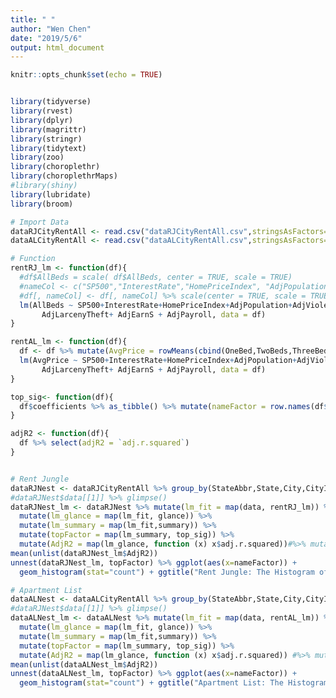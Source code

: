 ```yaml
---
title: " "
author: "Wen Chen"
date: "2019/5/6"
output: html_document
---
```

```r
knitr::opts_chunk$set(echo = TRUE)


library(tidyverse)
library(rvest)
library(dplyr)
library(magrittr)
library(stringr)
library(tidytext)
library(zoo)
library(choroplethr)
library(choroplethrMaps)
#library(shiny)
library(lubridate)
library(broom)


```




```r
# Import Data
dataRJCityRentAll <- read.csv("dataRJCityRentAll.csv",stringsAsFactors=FALSE)
dataALCityRentAll <- read.csv("dataALCityRentAll.csv",stringsAsFactors=FALSE)

# Function
rentRJ_lm <- function(df){
  #df$AllBeds = scale( df$AllBeds, center = TRUE, scale = TRUE)
  #nameCol <- c("SP500","InterestRate","HomePriceIndex", "AdjPopulation","AdjViolentCrime","AdjMurder")
  #df[, nameCol] <- df[, nameCol] %>% scale(center = TRUE, scale = TRUE)
  lm(AllBeds ~ SP500+InterestRate+HomePriceIndex+AdjPopulation+AdjViolentCrime+AdjMurder +
       AdjLarcenyTheft+ AdjEarnS + AdjPayroll, data = df)
}

rentAL_lm <- function(df){
  df <- df %>% mutate(AvgPrice = rowMeans(cbind(OneBed,TwoBeds,ThreeBeds,FourBeds,Studio)))
  lm(AvgPrice ~ SP500+InterestRate+HomePriceIndex+AdjPopulation+AdjViolentCrime+AdjMurder + 
       AdjLarcenyTheft+ AdjEarnS + AdjPayroll, data = df)
}

top_sig<- function(df){
  df$coefficients %>% as_tibble() %>% mutate(nameFactor = row.names(df$coefficients)) %>% filter(`Pr(>|t|)` < 0.05) %>% select(nameFactor)
}

adjR2 <- function(df){
  df %>% select(adjR2 = `adj.r.squared`)
}


# Rent Jungle
dataRJNest <- dataRJCityRentAll %>% group_by(StateAbbr,State,City,CityID,CountyFips) %>% nest()
#dataRJNest$data[[1]] %>% glimpse()
dataRJNest_lm <- dataRJNest %>% mutate(lm_fit = map(data, rentRJ_lm)) %>% 
  mutate(lm_glance = map(lm_fit, glance)) %>%
  mutate(lm_summary = map(lm_fit,summary)) %>% 
  mutate(topFactor = map(lm_summary, top_sig)) %>%
  mutate(AdjR2 = map(lm_glance, function (x) x$adj.r.squared))#%>% mutate(resid = map2(data, lm_fit, add_residuals))
mean(unlist(dataRJNest_lm$AdjR2)) 
unnest(dataRJNest_lm, topFactor) %>% ggplot(aes(x=nameFactor)) + 
  geom_histogram(stat="count") + ggtitle("Rent Jungle: The Histogram of Significant Factors")

# Apartment List
dataALNest <- dataALCityRentAll %>% group_by(StateAbbr,State,City,CityID,CountyFips) %>% nest()
#dataRJNest$data[[1]] %>% glimpse()
dataALNest_lm <- dataALNest %>% mutate(lm_fit = map(data, rentAL_lm)) %>% 
  mutate(lm_glance = map(lm_fit, glance)) %>%
  mutate(lm_summary = map(lm_fit,summary)) %>% 
  mutate(topFactor = map(lm_summary, top_sig)) %>% 
  mutate(AdjR2 = map(lm_glance, function (x) x$adj.r.squared)) #%>% mutate(resid = map2(data, lm_fit, add_residuals))
mean(unlist(dataALNest_lm$AdjR2)) 
unnest(dataALNest_lm, topFactor) %>% ggplot(aes(x=nameFactor)) + 
  geom_histogram(stat="count") + ggtitle("Apartment List: The Histogram of Significant Factors")


```